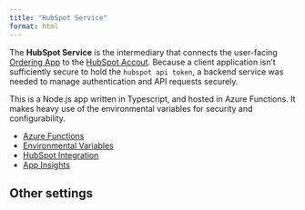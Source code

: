 ```yaml
---
title: "HubSpot Service"
format: html
---
```


The **HubSpot Service** is the intermediary that connects the user-facing [Ordering App](../ordering-app/ordering-app.html) to the [HubSpot Accout](../../hubspot/hubspot-overview.qmd). Because a client application isn't sufficiently secure to hold the `hubspot api token`, a backend service was needed to manage authentication and API requests securely.

This is a Node.js app written in Typescript, and hosted in Azure Functions.  It makes heavy use of the environmental variables for security and configurability. 

- [Azure Functions](../azure-services/azure-functions.html)
- [Environmental Variables](environmental-variables.html)
- [HubSpot Integration](../../hubspot/integrations.html)
- [App Insights](../azure-services/app-insights.html)


## Other settings

